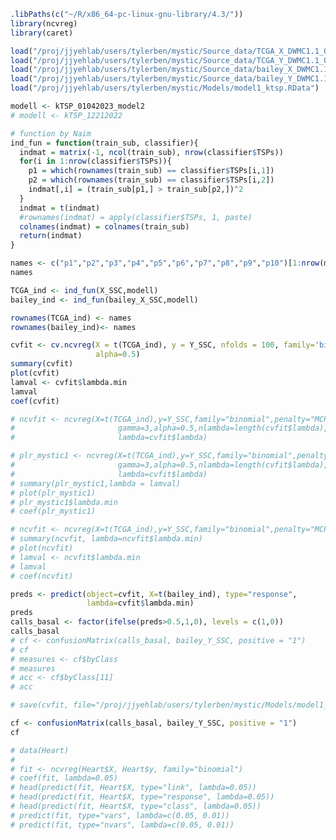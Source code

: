 
```r
.libPaths(c("~/R/x86_64-pc-linux-gnu-library/4.3/"))
library(ncvreg)
library(caret)
```

```r
load("/proj/jjyehlab/users/tylerben/mystic/Source_data/TCGA_X_DWMC1.1_07082022.RData")
load("/proj/jjyehlab/users/tylerben/mystic/Source_data/TCGA_Y_DWMC1.1_07082022.RData")
load("/proj/jjyehlab/users/tylerben/mystic/Source_data/bailey_X_DWMC1.1_07112022.RData")
load("/proj/jjyehlab/users/tylerben/mystic/Source_data/bailey_Y_DWMC1.1_07112022.RData")
load("/proj/jjyehlab/users/tylerben/mystic/Models/model1_ktsp.RData")
```

```r
modell <- kTSP_01042023_model2
# modell <- kTSP_12212022
```


```r
# function by Naim
ind_fun = function(train_sub, classifier){
  indmat = matrix(-1, ncol(train_sub), nrow(classifier$TSPs))
  for(i in 1:nrow(classifier$TSPs)){
    p1 = which(rownames(train_sub) == classifier$TSPs[i,1])
    p2 = which(rownames(train_sub) == classifier$TSPs[i,2])
    indmat[,i] = (train_sub[p1,] > train_sub[p2,])^2
  }
  indmat = t(indmat)
  #rownames(indmat) = apply(classifier$TSPs, 1, paste)
  colnames(indmat) = colnames(train_sub)
  return(indmat)
}

names <- c("p1","p2","p3","p4","p5","p6","p7","p8","p9","p10")[1:nrow(modell$TSPs)]
names

TCGA_ind <- ind_fun(X_SSC,modell)
bailey_ind <- ind_fun(bailey_X_SSC,modell)

rownames(TCGA_ind) <- names
rownames(bailey_ind)<- names
```

```r
cvfit <- cv.ncvreg(X = t(TCGA_ind), y = Y_SSC, nfolds = 100, family='binomial', 
                   alpha=0.5)
summary(cvfit)
plot(cvfit)
lamval <- cvfit$lambda.min
lamval
coef(cvfit)

# ncvfit <- ncvreg(X=t(TCGA_ind),y=Y_SSC,family="binomial",penalty="MCP",
#                       gamma=3,alpha=0.5,nlambda=length(cvfit$lambda),
#                       lambda=cvfit$lambda)

# plr_mystic1 <- ncvreg(X=t(TCGA_ind),y=Y_SSC,family="binomial",penalty="MCP",
#                       gamma=3,alpha=0.5,nlambda=length(cvfit$lambda),
#                       lambda=cvfit$lambda)
# summary(plr_mystic1,lambda = lamval)
# plot(plr_mystic1)
# plr_mystic1$lambda.min
# coef(plr_mystic1)
```

```r
# ncvfit <- ncvreg(X=t(TCGA_ind),y=Y_SSC,family="binomial",penalty="MCP",alpha=0.5)
# summary(ncvfit, lambda=ncvfit$lambda.min)
# plot(ncvfit)
# lamval <- ncvfit$lambda.min
# lamval
# coef(ncvfit)
```


```r
preds <- predict(object=cvfit, X=t(bailey_ind), type="response",
                 lambda=cvfit$lambda.min)
preds
calls_basal <- factor(ifelse(preds>0.5,1,0), levels = c(1,0))
calls_basal
# cf <- confusionMatrix(calls_basal, bailey_Y_SSC, positive = "1")
# cf
# measures <- cf$byClass
# measures
# acc <- cf$byClass[11]
# acc

# save(cvfit, file="/proj/jjyehlab/users/tylerben/mystic/Models/model1_PLR.RData")
```

```r
cf <- confusionMatrix(calls_basal, bailey_Y_SSC, positive = "1")
cf
```


```r
# data(Heart)
# 
# fit <- ncvreg(Heart$X, Heart$y, family="binomial")
# coef(fit, lambda=0.05)
# head(predict(fit, Heart$X, type="link", lambda=0.05))
# head(predict(fit, Heart$X, type="response", lambda=0.05))
# head(predict(fit, Heart$X, type="class", lambda=0.05))
# predict(fit, type="vars", lambda=c(0.05, 0.01))
# predict(fit, type="nvars", lambda=c(0.05, 0.01))
```






